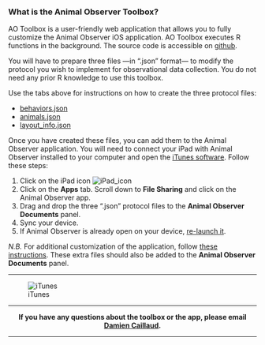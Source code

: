 ### What is the Animal Observer Toolbox?

AO Toolbox is a user-friendly web application that allows you to fully customize the Animal Observer iOS application. AO Toolbox executes R functions in the background. The source code is accessible on [github](https://github.com/FosseyFund/AOToolBox).

You will have to prepare three files ---in ".json" format--- to modify the protocol you wish to implement for observational data collection. You do not need any prior R knowledge to use this toolbox. 

Use the tabs above for instructions on how to create the three protocol files:

* <a id="link_to_structure" href="#" class="action-button">behaviors.json</a>
* <a id="link_to_studyanimals" href="#" class="action-button">animals.json</a>
* <a id="link_to_globalvar" href="#" class="action-button">layout_info.json</a> 

Once you have created these files, you can add them to the Animal Observer application. You will need to connect your iPad with Animal Observer installed to your computer and open the [iTunes software](http://www.apple.com/itunes/download/). Follow these steps:

1. Click on the iPad icon ![iPad_icon](images/iPad_icon.png)
2. Click on the **Apps** tab. Scroll down to **File Sharing** and click on the Animal Observer app.
3. Drag and drop the three ".json" protocol files to the **Animal Observer Documents** panel. 
4. Sync your device. 
5. If Animal Observer is already open on your device, [re-launch it](https://support.apple.com/en-us/HT201330).

*N.B.* For additional customization of the application, follow <a id="link_to_customization" href="#" class="action-button">these instructions</a>. These extra files should also be added to the **Animal Observer Documents** panel. 

***

![iTunes](images/iTunes.png)

***
<p align="center">
<strong>
If you have any questions about the toolbox or the app, please email <a href="mailto:dcaillaud@gorillafund.org" target="_top">Damien Caillaud</a>.
</strong>
</p>

***

